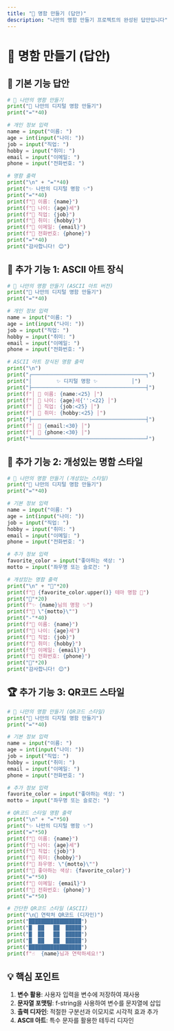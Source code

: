 ```yaml
---
title: "💼 명함 만들기 (답안)"
description: "나만의 명함 만들기 프로젝트의 완성된 답안입니다"
---
```


# 💼 명함 만들기 (답안)

## 🚀 기본 기능 답안

```python
# 💼 나만의 명함 만들기
print("💼 나만의 디지털 명함 만들기")
print("="*40)

# 개인 정보 입력
name = input("이름: ")
age = int(input("나이: "))
job = input("직업: ")
hobby = input("취미: ")
email = input("이메일: ")
phone = input("전화번호: ")

# 명함 출력
print("\n" + "="*40)
print("✨ 나만의 디지털 명함 ✨")
print("="*40)
print(f"👤 이름: {name}")
print(f"🎂 나이: {age}세")
print(f"💼 직업: {job}")
print(f"🎨 취미: {hobby}")
print(f"📧 이메일: {email}")
print(f"📱 전화번호: {phone}")
print("="*40)
print("감사합니다! 😊")
```

## 🎨 추가 기능 1: ASCII 아트 장식

```python
# 💼 나만의 명함 만들기 (ASCII 아트 버전)
print("💼 나만의 디지털 명함 만들기")
print("="*40)

# 개인 정보 입력
name = input("이름: ")
age = int(input("나이: "))
job = input("직업: ")
hobby = input("취미: ")
email = input("이메일: ")
phone = input("전화번호: ")

# ASCII 아트 장식된 명함 출력
print("\n")
print("┌─────────────────────────────────────┐")
print("│        ✨ 디지털 명함 ✨           │")
print("├─────────────────────────────────────┤")
print(f"│ 👤 이름: {name:<25} │")
print(f"│ 🎂 나이: {age}세{'':<22} │")
print(f"│ 💼 직업: {job:<25} │")
print(f"│ 🎨 취미: {hobby:<25} │")
print("├─────────────────────────────────────┤")
print(f"│ 📧 {email:<30} │")
print(f"│ 📱 {phone:<30} │")
print("└─────────────────────────────────────┘")
```

## 🌟 추가 기능 2: 개성있는 명함 스타일

```python
# 💼 나만의 명함 만들기 (개성있는 스타일)
print("💼 나만의 디지털 명함 만들기")
print("="*40)

# 기본 정보 입력
name = input("이름: ")
age = int(input("나이: "))
job = input("직업: ")
hobby = input("취미: ")
email = input("이메일: ")
phone = input("전화번호: ")

# 추가 정보 입력
favorite_color = input("좋아하는 색상: ")
motto = input("좌우명 또는 슬로건: ")

# 개성있는 명함 출력
print("\n" + "🎨"*20)
print(f"🌈 {favorite_color.upper()} 테마 명함 🌈")
print("🎨"*20)
print(f"✨ {name}님의 명함 ✨")
print(f"💫 \"{motto}\"")
print("-"*40)
print(f"👤 이름: {name}")
print(f"🎂 나이: {age}세")
print(f"💼 직업: {job}")
print(f"🎨 취미: {hobby}")
print(f"📧 이메일: {email}")
print(f"📱 전화번호: {phone}")
print("🎨"*20)
print("감사합니다! 😊")
```

## 🏆 추가 기능 3: QR코드 스타일

```python
# 💼 나만의 명함 만들기 (QR코드 스타일)
print("💼 나만의 디지털 명함 만들기")
print("="*40)

# 기본 정보 입력
name = input("이름: ")
age = int(input("나이: "))
job = input("직업: ")
hobby = input("취미: ")
email = input("이메일: ")
phone = input("전화번호: ")

# 추가 정보 입력
favorite_color = input("좋아하는 색상: ")
motto = input("좌우명 또는 슬로건: ")

# QR코드 스타일 명함 출력
print("\n" + "="*50)
print("✨ 나만의 디지털 명함 ✨")
print("="*50)
print(f"👤 이름: {name}")
print(f"🎂 나이: {age}세")
print(f"💼 직업: {job}")
print(f"🎨 취미: {hobby}")
print(f"💫 좌우명: \"{motto}\"")
print(f"🌈 좋아하는 색상: {favorite_color}")
print("="*50)
print(f"📧 이메일: {email}")
print(f"📱 전화번호: {phone}")
print("="*50)

# 간단한 QR코드 스타일 (ASCII)
print("\n📱 연락처 QR코드 (디자인)")
print("█████████████████")
print("█  ██   ██  █████")
print("█  ██   ██  █████")
print("█  ██   ██  █████")
print("█████████████████")
print(f"☝️  {name}님과 연락하세요!")
```

## 💡 핵심 포인트

1. **변수 활용**: 사용자 입력을 변수에 저장하여 재사용
2. **문자열 포맷팅**: f-string을 사용하여 변수를 문자열에 삽입
3. **출력 디자인**: 적절한 구분선과 이모지로 시각적 효과 추가
4. **ASCII 아트**: 특수 문자를 활용한 테두리 디자인
